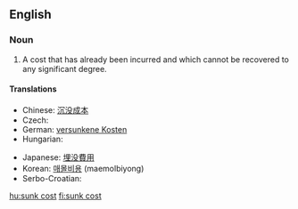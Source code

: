 ==English==
{{wikipedia|sunk cost}}

===Noun===
{{en-noun|head=[[sunk]] [[cost]]}}

# {{context|economics}} A cost that has already been incurred and which cannot be recovered to any significant degree.

====Translations====
{{trans-top|already incurred costs}}
* Chinese: [[沉没成本]]
* Czech: {{t-|cs|utopené náklady|m-p}}
* German: [[versunkene Kosten]] {{p}}
* Hungarian: {{t+|hu|elsüllyedt költség}}
{{trans-mid}}
* Japanese: [[埋没費用]]
* Korean: [[매몰비용]] (maemolbiyong)
* Serbo-Croatian: {{t-|sh|nepovratan trošak}}
{{trans-bottom}}

[[hu:sunk cost]]
[[fi:sunk cost]]